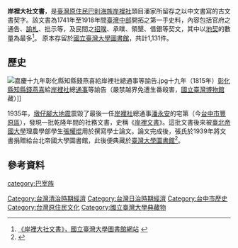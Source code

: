 
'''岸裡大社文書'''，是[[臺灣原住民|臺灣原住民]][[巴則海族|巴則海族]][[岸裡社|岸裡社]]頭目潘家所留存之以中文書寫的古文書契字。該文書為1741年至1918年間[[臺灣|臺灣]][[中部|中部]]開拓之第一手史料，內容包括官府之通告、[[諭札|諭札]]、批示等，及民間之[[招瞨|招瞨]]、承瞨、領墾、借銀等契文，其中以[[地契|地契]]的數量為最多<ref>[http://www.lib.ntu.edu.tw/CG/resources/Taiwan/taiwan_al.htm 《岸裡大社文書》，國立臺灣大學圖書館網站] {{webarchive|url=https://web.archive.org/web/20080607130520/http://www.lib.ntu.edu.tw/CG/resources/Taiwan/taiwan_al.htm |date=2008-06-07 }}</ref>。
原本存留於[[國立臺灣大學圖書館|國立臺灣大學圖書館]]，共計1,131件。
== 歷史 ==
[[File:嘉慶十九年彰化縣知縣錢燕喜給岸裡社總通事等諭告.jpg|thumb]]十九年（1815年）[[彰化縣_(清朝)|彰化縣]][[知縣|知縣]][[錢燕喜|錢燕喜]]給[[岸裡社|岸裡社]]總[[通事|通事]]等諭告（嚴禁越界免遭生番殺害，[[國立臺灣博物館|國立臺灣博物館]]藏）]]

1935年，[[1935年新竹－台中地震|墩仔腳大地震]]震毀了最後一任[[岸裡社|岸裡社]]總通事[[潘永安|潘永安]]的宅第（今[[台中市|台中市]][[豐原區|豐原區]]），發現一批乾隆年間的社務文書，史稱《[[岸裡文書|岸裡文書]]》。這批文書後來被[[臺北帝國大學|臺北帝國大學]]理農學部學生[[張耀焜|張耀焜]]用於撰寫學士論文。論文完成後，張氏於1939年將文書捐贈給台北帝國大學圖書館，此後便典藏於[[國立臺灣大學圖書館|臺灣大學圖書館]]<ref>{{Cite web|url=https://gushi.tw/taiwan-plains-aboriginal/?fbclid=IwAR2WOdT7zmCfDaOSmChBQZE95avgp4O9cCL_e06vfixR87tyY2ruXpJWLfc|title=三百年前，臺灣平埔原住民開始流離失所的真正原因是？|accessdate=2018-11-29|author=|date=|work=gushi.tw|publisher=故事|language=zh-TW|archive-date=2019-05-20|archive-url=https://web.archive.org/web/20190520105143/https://gushi.tw/taiwan-plains-aboriginal/?fbclid=IwAR2WOdT7zmCfDaOSmChBQZE95avgp4O9cCL_e06vfixR87tyY2ruXpJWLfc|dead-url=no}}</ref>。

==參考資料==
{{reflist}}

[[category:巴宰族|category:巴宰族]]
[[Category:台灣清治時期經濟|Category:台灣清治時期經濟]]
[[Category:台灣日治時期經濟|Category:台灣日治時期經濟]]
[[Category:台中市歷史|Category:台中市歷史]]
[[Category:台灣原住民文化|Category:台灣原住民文化]]
[[Category:國立臺灣大學典藏物|Category:國立臺灣大學典藏物]]